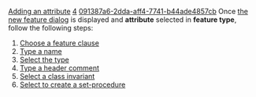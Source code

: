 [[Property:title|Adding an attribute]]
[[Property:weight|4]]
[[Property:uuid|091387a6-2dda-aff4-7741-b44ade4857cb]]
Once [[Opening the new feature dialog|the new feature dialog]]  is displayed and '''attribute''' selected in '''feature type''', follow the following steps: 
#  [[Feature clauses|Choose a feature clause]]  
#  [[Name field|Type a name]]  
#  [[Type selection|Select the type]]  
#  [[Header comment|Type a header comment]]  
#  [[Invariant field|Select a class invariant]]  
#  [[Set-procedure|Select to create a set-procedure]]  




